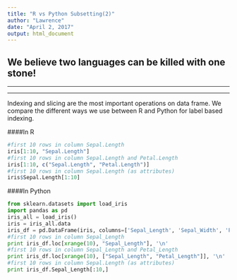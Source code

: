 ```yaml
---
title: "R vs Python Subsetting(2)"
author: "Lawrence"
date: "April 2, 2017"
output: html_document
---
```


## We believe two languages can be killed with one stone!
***
***

Indexing and slicing are the most important operations on data frame. We compare the different ways we use between R and Python for label based indexing.

####In R
```r
#first 10 rows in column Sepal.Length
iris[1:10, "Sepal.Length"]
#first 10 rows in column Sepal.Length and Petal.Length
iris[1:10, c("Sepal.Length", "Petal.Length")]
#first 10 rows in column Sepal.Length (as attributes)
iris$Sepal.Length[1:10]
```
####In Python
```python
from sklearn.datasets import load_iris
import pandas as pd
iris_all = load_iris()
iris = iris_all.data
iris_df = pd.DataFrame(iris, columns=['Sepal_Length', 'Sepal_Width', 'Petal_Length', 'Petal_Width'])
#first 10 rows in column Sepal_Length
print iris_df.loc[xrange(10), "Sepal_Length"], '\n'
#first 10 rows in column Sepal_Length and Petal_Length
print iris_df.loc[xrange(10), ["Sepal_Length", "Petal_Length"]], '\n'
#first 10 rows in column Sepal.Length (as attributes)
print iris_df.Sepal_Length[:10,]

```


